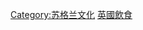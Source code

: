 {{Commons category|Cuisine of Scotland}}
{{Catmore}}

[[Category:苏格兰文化|Category:苏格兰文化]]
[[Category:英國飲食|]]